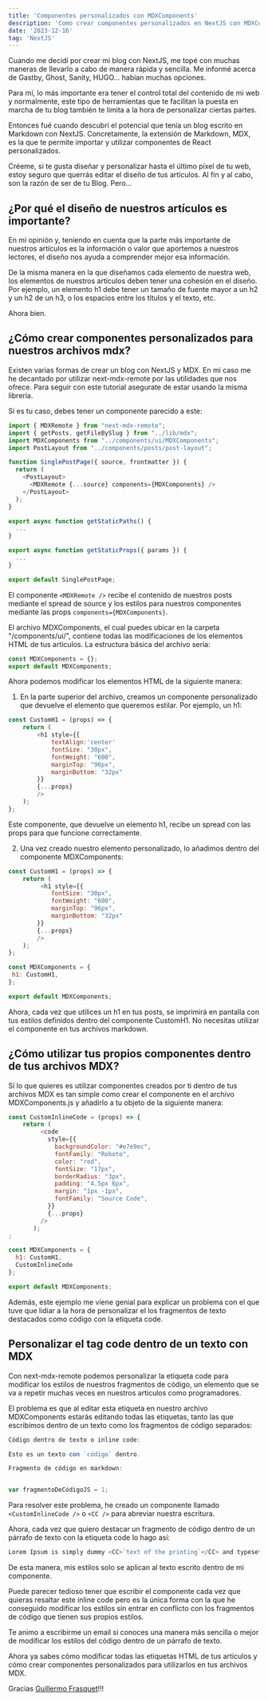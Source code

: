 ```yaml
---
title: 'Componentes personalizados con MDXComponents'
description: 'Como crear componentes personalizados en NextJS con MDXComponents'
date: '2023-12-16'
tag: 'NextJS'
---
```

<article style={{borderRadius: '.5rem', padding: '.5rem 1rem', backgroundColor: '#cccccc90'}}>

Cuando me decidí por crear mi blog con NextJS, me topé con muchas maneras de llevarlo a cabo de manera rápida y sencilla. Me informé acerca de Gastby, Ghost, Sanity, HUGO… habían muchas opciones.

Para mí, lo más importante era tener el control total del contenido de mi web y normalmente, este tipo de herramientas que te facilitan la puesta en marcha de tu blog también te limita a la hora de personalizar ciertas partes.

Entonces fué cuando descubrí el potencial que tenía un blog escrito en Markdown con NextJS. Concretamente, la extensión de Markdown, MDX, es la que te permite importar y utilizar componentes de React personalizados.

Créeme, si te gusta diseñar y personalizar hasta el último píxel de tu web, estoy seguro que querrás editar el diseño de tus artículos. Al fin y al cabo, son la razón de ser de tu Blog. Pero…

## ¿Por qué el diseño de nuestros artículos es importante?

En mi opinión y, teniendo en cuenta que la parte más importante de nuestros artículos es la información o valor que aportemos a nuestros lectores, el diseño nos ayuda a comprender mejor esa información.

De la misma manera en la que diseñamos cada elemento de nuestra web, los elementos de nuestros artículos deben tener una cohesión en el diseño. Por ejemplo, un elemento h1 debe tener un tamaño de fuente mayor a un h2 y un h2 de un h3, o los espacios entre los títulos y el texto, etc.

Ahora bien.

## ¿Cómo crear componentes personalizados para nuestros archivos mdx?

Existen varias formas de crear un blog con NextJS y MDX. En mi caso me he decantado por utilizar next-mdx-remote por las utilidades que nos ofrece. Para seguir con este tutorial asegurate de estar usando la misma librería.

Si es tu caso, debes tener un componente parecido a este:
```js
import { MDXRemote } from "next-mdx-remote";
import { getPosts, getFileBySlug } from "../lib/mdx";
import MDXComponents from "../components/ui/MDXComponents";
import PostLayout from "../components/posts/post-layout";

function SinglePostPage({ source, frontmatter }) {
  return (
    <PostLayout>
      <MDXRemote {...source} components={MDXComponents} />
    </PostLayout>
  );
}

export async function getStaticPaths() {
  ...
}

export async function getStaticProps({ params }) {
  ...
}

export default SinglePostPage;
```
El componente `<MDXRemote />` recibe el contenido de nuestros posts mediante el spread de source y los estilos para nuestros componentes mediante las props `components={MDXComponents}`.

El archivo MDXComponents, el cual puedes ubicar en la carpeta "/components/ui/", contiene todas las modificaciones de los elementos HTML de tus artículos. La estructura básica del archivo sería:
```js
const MDXComponents = {};
export default MDXComponents;
```
Ahora podemos modificar los elementos HTML de la siguiente manera:

1. En la parte superior del archivo, creamos un componente personalizado que devuelve el elemento que queremos estilar. Por ejemplo, un h1:
```js
const CustomH1 = (props) => {
    return (
        <h1 style={{
            textAlign:'center'
            fontSize: "30px",
            fontWeight: "600",
            marginTop: "96px",
            marginBottom: "32px"
        }}
        {...props}
        />
    );
};
```
Este componente, que devuelve un elemento h1, recibe un spread con las props para que funcione correctamente.

2. Una vez creado nuestro elemento personalizado, lo añadimos dentro del componente MDXComponents:
```js
const CustomH1 = (props) => {
    return (
         <h1 style={{
            fontSize: "30px",
            fontWeight: "600",
            marginTop: "96px",
            marginBottom: "32px"
        }}
        {...props}
        />
    );
};

const MDXComponents = {
 h1: CustomH1,
};

export default MDXComponents;
```

Ahora, cada vez que utilices un h1 en tus posts, se imprimirá en pantalla con tus estilos definidos dentro del componente CustomH1. No necesitas utilizar el componente en tus archivos markdown.

## ¿Cómo utilizar tus propios componentes dentro de tus archivos MDX?

Si lo que quieres es utilizar componentes creados por ti dentro de tus archivos MDX es tan simple como crear el componente en el archivo MDXComponents.js y añadirlo a tu objeto de la siguiente manera:

```js
const CustomInlineCode = (props) => {
    return (
         <code
           style={{
             backgroundColor: "#e7e9ec",
             fontFamily: "Roboto",
             color: "red",
             fontSize: "17px",
             borderRadius: "3px",
             padding: "4.5px 6px",
             margin: "1px -1px",
             fontFamily: "Source Code",
           }}
           {...props}
         />
       );
;

const MDXComponents = {
  h1: CustomH1,
  CustomInlineCode
};

export default MDXComponents;
```

Además, este ejemplo me viene genial para explicar un problema con el que tuve que lidiar a la hora de personalizar el los fragmentos de texto destacados como código con la etiqueta code.

## Personalizar el tag code dentro de un texto con MDX

Con next-mdx-remote podemos personalizar la etiqueta code para modificar los estilos de nuestros fragmentos de código, un elemento que se va a repetir muchas veces en nuestros artículos como programadores.

El problema es que al editar esta etiqueta en nuestro archivo MDXComponents estarás editando todas las etiquetas, tanto las que escribimos dentro de un texto como los fragmentos de código separados:

```js
Código dentro de texto o inline code:

Esto es un texto con `código` dentro.

Fragmento de código en markdown:


var fragmentoDeCódigoJS = 1;
```


Para resolver este problema, he creado un componente llamado `<CustomInlineCode />` o `<CC />` para abreviar nuestra escritura.

Ahora, cada vez que quiero destacar un fragmento de código dentro de un párrafo de texto con la etiqueta code lo hago así:

```js
Lorem Ipsum is simply dummy <CC>`text of the printing`</CC> and typesetting industry.
```
De esta manera, mis estilos solo se aplican al texto escrito dentro de mi componente.

Puede parecer tedioso tener que escribir el componente cada vez que quieras resaltar este inline code pero es la única forma con la que he conseguido modificar los estilos sin entrar en conflicto con los fragmentos de código que tienen sus propios estilos.

Te animo a escribirme un email si conoces una manera más sencilla o mejor de modificar los estilos del código dentro de un párrafo de texto.

Ahora ya sabes cómo modificar todas las etiquetas HTML de tus artículos y cómo crear componentes personalizados para utilizarlos en tus archivos MDX.

Gracias [Guillermo Frasquet](https://guillermofrasquet.com/como-crear-componentes-personalizados-con-mdxcomponents)!!!

</article>